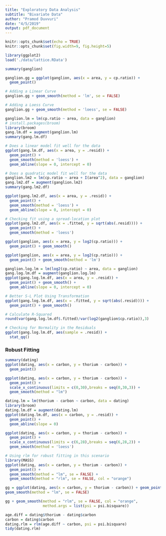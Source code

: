 ```yaml
---
title: "Exploratory Data Analysis"
subtitle: "Bivariate Data"
author: "Pramod Duvvuri"
date: "4/5/2019"
output: pdf_document
---
```


```r
knitr::opts_chunk$set(echo = TRUE)
knitr::opts_chunk$set(fig.width=9, fig.height=5)
```

```r
library(ggplot2)
load('./data/lattice.RData')
```

```r
summary(ganglion)
```

```r
ganglion.gg = ggplot(ganglion, aes(x = area, y = cp.ratio)) + 
  geom_point()
```

```r
# Adding a Linear Curve
ganglion.gg + geom_smooth(method = 'lm', se = FALSE)
```

```r
# Adding a Loess Curve
ganglion.gg + geom_smooth(method = 'loess', se = FALSE)
```

```r
ganglion.lm = lm(cp.ratio ~ area, data = ganglion)
# install.packages(broom)
library(broom)
gang.lm.df = augment(ganglion.lm)
summary(gang.lm.df)
```

```r
# Does a linear model fit well for the data
ggplot(gang.lm.df, aes(x = area, y = .resid)) + 
  geom_point() + 
  geom_smooth(method = 'loess') +
  geom_abline(slope = 0, intercept = 0)
```

```r
# Does a quadratic model fit well for the data
ganglion.lm2 = lm(cp.ratio ~ area + I(area^2), data = ganglion)
gang.lm2.df = augment(ganglion.lm2)
summary(gang.lm2.df)
```


```r
ggplot(gang.lm2.df, aes(x = area, y = .resid)) + 
  geom_point() + 
  geom_smooth(method = 'loess') +
  geom_abline(slope = 0, intercept = 0)
```

```r
# Checking fit using a spread-location plot
ggplot(gang.lm2.df, aes(x = .fitted, y = sqrt(abs(.resid)))) + 
  geom_point() + 
  geom_smooth(method = 'loess')
```

```r
ggplot(ganglion, aes(x = area, y = log2(cp.ratio))) + 
  geom_point() + geom_smooth()
```

```r
ggplot(ganglion, aes(x = area, y = log2(cp.ratio))) + 
  geom_point() + geom_smooth(method = 'lm')
```

```r
ganglion.log.lm = lm(log2(cp.ratio) ~ area, data = ganglion)
gang.log.lm.df = augment(ganglion.log.lm)
ggplot(gang.log.lm.df, aes(x = area, y = .resid)) + 
  geom_point() + geom_smooth() +
  geom_abline(slope = 0, intercept = 0)
```

```r
# Better S-L Plot Using Transformation
ggplot(gang.log.lm.df, aes(x = .fitted, y = sqrt(abs(.resid)))) + 
  geom_point() + geom_smooth()
```

```r
# Calculate R-Squared
round(var(gang.log.lm.df$.fitted)/var(log2(ganglion$cp.ratio)),3)
```

```r
# Checking for Normality in the Residuals
ggplot(gang.log.lm.df, aes(sample = .resid)) + 
  stat_qq()
```

### Robust Fitting

```r
summary(dating)
ggplot(dating, aes(x = carbon, y = thorium - carbon)) + 
  geom_point()
```

```r
ggplot(dating, aes(x = carbon, y = thorium - carbon)) + 
  geom_point() + 
  scale_x_continuous(limits = c(0,30),breaks = seq(0,30,3)) +
  geom_smooth(method = "lm")
```

```r
dating.lm = lm(thorium - carbon ~ carbon, data = dating)
library(broom)
dating.lm.df = augment(dating.lm)
ggplot(dating.lm.df, aes(x = carbon, y = .resid)) + 
  geom_point() + 
  geom_abline(slope = 0)
```

```r
ggplot(dating, aes(x = carbon, y = thorium - carbon)) + 
  geom_point() + 
  scale_x_continuous(limits = c(6,28),breaks = seq(6,28,2)) +
  geom_smooth(method = 'loess')
```

```r
# Using rlm for robust fitting in this scenario
library(MASS)
ggplot(dating, aes(x = carbon, y = thorium - carbon)) + 
  geom_point() + 
  geom_smooth(method = "lm", se = FALSE) + 
  geom_smooth(method = "rlm", se = FALSE, col = "orange")
```

```r
gg = ggplot(dating, aes(x = carbon, y = thorium - carbon)) + geom_point() +
geom_smooth(method = "lm", se = FALSE)

gg + geom_smooth(method = "rlm", se = FALSE, col = "orange", 
                 method.args = list(psi = psi.bisquare))
```

```r
age.diff = dating$thorium - dating$carbon
carbon = dating$carbon
dating.rlm = rlm(age.diff ~ carbon, psi = psi.bisquare)
tidy(dating.rlm)
```

